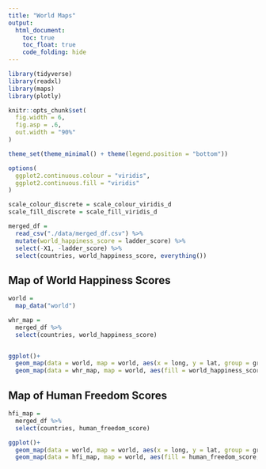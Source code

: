 ```yaml
---
title: "World Maps"
output: 
  html_document:
    toc: true
    toc_float: true
    code_folding: hide
---
```


```r
library(tidyverse)
library(readxl)
library(maps)
library(plotly)

knitr::opts_chunk$set(
  fig.width = 6,
  fig.asp = .6,
  out.width = "90%"
)

theme_set(theme_minimal() + theme(legend.position = "bottom"))

options(
  ggplot2.continuous.colour = "viridis",
  ggplot2.continuous.fill = "viridis"
)

scale_colour_discrete = scale_colour_viridis_d
scale_fill_discrete = scale_fill_viridis_d
```

```r
merged_df = 
  read_csv("./data/merged_df.csv") %>% 
  mutate(world_happiness_score = ladder_score) %>% 
  select(-X1, -ladder_score) %>% 
  select(countries, world_happiness_score, everything())
```

## Map of World Happiness Scores

```r
world = 
  map_data("world")

whr_map =
  merged_df %>% 
  select(countries, world_happiness_score)


ggplot()+
  geom_map(data = world, map = world, aes(x = long, y = lat, group = group, map_id = region))+
  geom_map(data = whr_map, map = world, aes(fill = world_happiness_score, map_id = countries))
```

## Map of Human Freedom Scores

```r
hfi_map = 
  merged_df %>% 
  select(countries, human_freedom_score)

ggplot()+
  geom_map(data = world, map = world, aes(x = long, y = lat, group = group, map_id = region))+
  geom_map(data = hfi_map, map = world, aes(fill = human_freedom_score, map_id = countries))
```
